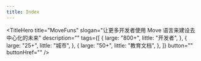 ```yaml
---
title: Index
---
```



<TitleHero
  title="MoveFuns"
  slogan="让更多开发者使用 Move 语言来建设去中心化的未来"
  description=""
  tags={[
    {
      large: "800+",
      little: "开发者",
    },
    {
      large: "25+",
      little: "城市",
    },
    {
      large: "50+",
      little: "教育文档",
    },
  ]}
  button=""
  buttonHref=""
/>
